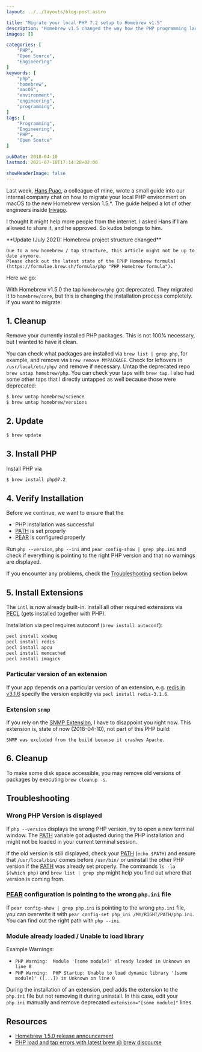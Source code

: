 ```yaml
---
layout: ../../layouts/blog-post.astro

title: "Migrate your local PHP 7.2 setup to Homebrew v1.5"
description: "Homebrew v1.5 changed the way how the PHP programming language packages are installed. This blog post is a small guide on how you migrate your local Homebrew PHP setup while updating to Homebrew v1.5."
images: []

categories: [
    "PHP",
    "Open Source",
    "Engineering"
]
keywords: [
    "php",
    "homebrew",
    "macOS",
    "environment",
    "engineering",
    "programming",
]
tags: [
    "Programming",
    "Engineering",
    "PHP",
    "Open Source"
]

pubDate: 2018-04-10
lastmod: 2021-07-10T17:14:20+02:00

showHeaderImage: false
---
```


Last week, [Hans Puac](https://twitter.com/hanspuac "Hans Puac at twitter"), a colleague of mine, wrote a small guide into our internal company chat on how to migrate your local PHP environment on macOS to the new Homebrew version 1.5.*.
The guide helped a lot of other engineers inside [trivago](https://www.trivago.com/ "trivago").

I thought it might help more people from the internet.
I asked Hans if I am allowed to share it, and he approved.
So kudos belongs to him.

<UpdateBox>
    **Update (July 2021): Homebrew project structure changed**

    Due to a new homebrew / tap structure, this article might not be up to date anymore.
    Please check out the latest state of the [PHP Homebrew formula](https://formulae.brew.sh/formula/php "PHP Homebrew formula").
</UpdateBox>

Here we go:

With Homebrew v1.5.0 the tap `homebrew/php` got deprecated.
They migrated it to `homebrew/core`, but this is changing the installation process completely.
If you want to migrate:

## 1. Cleanup

Remove your currently installed PHP packages.
This is not 100% necessary, but I wanted to have it clean.

You can check what packages are installed via `brew list | grep php`, for example, and remove via `brew remove MYPACKAGE`.
Check for leftovers in `/usr/local/etc/php/` and remove if necessary.
Untap the deprecated repo `brew untap homebrew/php`.
You can check your taps with `brew tap`.
I also had some other taps that I directly untapped as well because those were deprecated:

```sh
$ brew untap homebrew/science
$ brew untap homebrew/versions
```

## 2. Update

```sh
$ brew update
```

## 3. Install PHP

Install PHP via 

```sh
$ brew install php@7.2
```

## 4. Verify Installation

Before we continue, we want to ensure that the

- PHP installation was successful
- [PATH] is set properly
- [PEAR] is configured properly

Run `php --version`, `php --ini` and `pear config-show | grep php.ini` and check if everything is pointing to the right
PHP version and that no warnings are displayed.

If you encounter any problems, check the [Troubleshooting](#troubleshooting "Troubleshooting your PHP Homebrew setup") section
below.

## 5. Install Extensions

The `intl` is now already built-in.
Install all other required extensions via [PECL](https://pecl.php.net/) (gets installed together with PHP).

Installation via pecl requires autoconf (`brew install autoconf`):

```sh
pecl install xdebug
pecl install redis
pecl install apcu
pecl install memcached
pecl install imagick
```

### Particular version of an extension

If your app depends on a particular version of an extension, e.g. [redis in v3.1.6](https://pecl.php.net/package/redis "PECL Redis Extension")
specify the version explicitly via `pecl install redis-3.1.6`.

### Extension `snmp`

If you rely on the [SNMP Extension](https://www.php.net/manual/en/book.snmp.php "PHP SNMP Extension"), I have to disappoint you right now.
This extension is, state of now (2018-04-10), not part of this PHP build:

    SNMP was excluded from the build because it crashes Apache.

## 6. Cleanup

To make some disk space accessible, you may remove old versions of packages by executing `brew cleanup -s`.

## Troubleshooting

### Wrong PHP Version is displayed

If `php --version` displays the wrong PHP version, try to open a new terminal window. The [PATH] variable got
adjusted during the PHP installation and might not be loaded in your current terminal session.

If the old version is still displayed, check your [PATH] (`echo $PATH`) and ensure that `/usr/local/bin/` comes before
`/usr/bin/` or uninstall the other PHP version if the [PATH] was already set properly. The commands
`ls -la $(which php)` and `brew list | grep php` might help you find out where that version is coming from.

### [PEAR] configuration is pointing to the wrong `php.ini` file

If `pear config-show | grep php.ini` is pointing to the wrong `php.ini` file, you can overwrite it with
`pear config-set php_ini /MY/RIGHT/PATH/php.ini`. You can find out the right path with `php --ini`.

### Module already loaded / Unable to load library

Example Warnings:

- `PHP Warning:  Module '[some module]' already loaded in Unknown on line 0`
- `PHP Warning:  PHP Startup: Unable to load dynamic library '[some module]' ([...]) in Unknown on line 0`

During the installation of an extension, pecl adds the extension to the `php.ini` file but not removing it
during uninstall. In this case, edit your `php.ini` manually and remove deprecated `extension="[some module]"` lines.


## Resources

- [Homebrew 1.5.0 release announcement](https://brew.sh/2018/01/19/homebrew-1.5.0/ "Homebrew v1.5.0 release announcement")
- [PHP load and tap errors with latest brew @ brew discourse](https://discourse.brew.sh/t/php-load-and-tap-errors-with-latest-brew/1956/2)

[PATH]: https://en.wikipedia.org/wiki/PATH_(variable)
[PEAR]: https://pear.php.net/
[PECL]: https://pecl.php.net/
